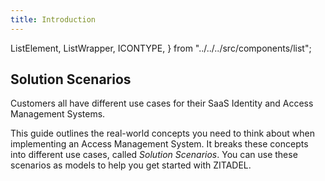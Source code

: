```yaml
---
title: Introduction
---
```


  ListElement,
  ListWrapper,
  ICONTYPE,
} from "../../../src/components/list";

## Solution Scenarios

Customers all have different use cases for their SaaS Identity and Access Management Systems.

This guide outlines the real-world concepts you need to think about when implementing an Access Management System.
It breaks these concepts into different use cases, called _Solution Scenarios_.
You can use these scenarios as models to help you get started with ZITADEL.

<ListWrapper title="Solution Scenarios">
  <ListElement
    link="./b2c"
    iconClasses="las la-paragraph"
    roundClasses="rounded rounded-split"
    label="B2C"
    title="Business to Consumer"
    description="Organizations with your SDLC, Domains, Authentication, Hosted Login"
  />
  <ListElement
    link="./b2b"
    iconClasses="las la-paragraph"
    roundClasses="rounded rounded-split"
    label="B2B"
    title="Business to Business"
    description="Planning considerations, B2B Sample Case"
  />
</ListWrapper>
